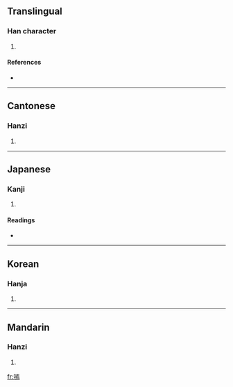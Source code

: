 ==Translingual==

===Han character===
{{Han char|rn=30|rad=口|as=11|sn=14|four=6102<sub>7</sub>|canj=口一卜火 (RMYF)}}

# {{defn|Han|sort=口11}}

====References====
* {{Han ref|kx=0206.060|dkj=04202|dj=0429.040|hdz=10672.100|uh=5615|ud=22037|bh=E148|bd=57672}}

----

==Cantonese==

===Hanzi===
{{yue-hanzi|jyut=|y=hin1}}

# {{defn|Cantonese|sort=口11}}

----

==Japanese==

===Kanji===
{{ja-kanji|grade=|rs=口11}}

# {{defn|Japanese|sort=口11}}

====Readings====
* {{ja-readings|on=[[けん]] (ken), [[えん]] (en)|kun=[[たのしむ]] (tanoshimu)}}

----

==Korean==

===Hanja===
{{ko-hanja|hangeul=언|rv=eon|mr=ŏn}}

# {{defn|Korean|sort=口11}}

----

==Mandarin==

===Hanzi===
{{cmn-hanzi|pin=[[dāi]] ([[dai1]]), [[dē]] ([[de1]]), [[xiān]] ([[xian1]])|wg=tai<sup>1</sup>, te<sup>1</sup>, hsien<sup>1</sup>}}

# {{defn|Mandarin|sort=口11}}

[[fr:嘕]]